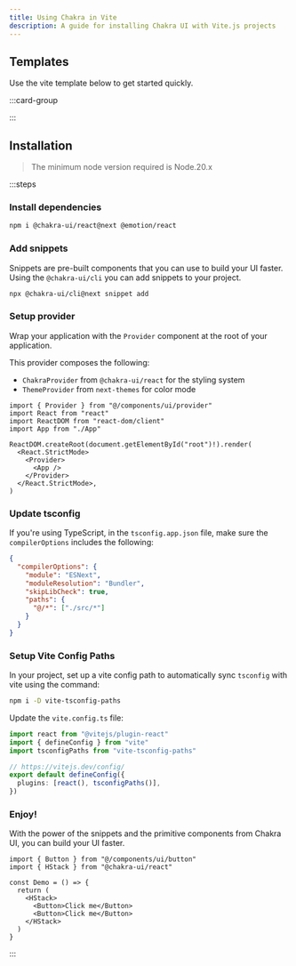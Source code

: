 ```yaml
---
title: Using Chakra in Vite
description: A guide for installing Chakra UI with Vite.js projects
---
```


## Templates

Use the vite template below to get started quickly.

:::card-group

<ResourceCard
  type="github"
  title="Vite template"
  url="https://github.com/chakra-ui/chakra-vite-template"
/>

:::

## Installation

> The minimum node version required is Node.20.x

:::steps

### Install dependencies

```bash
npm i @chakra-ui/react@next @emotion/react
```

### Add snippets

Snippets are pre-built components that you can use to build your UI faster.
Using the `@chakra-ui/cli` you can add snippets to your project.

```bash
npx @chakra-ui/cli@next snippet add
```

### Setup provider

Wrap your application with the `Provider` component at the root of your
application.

This provider composes the following:

- `ChakraProvider` from `@chakra-ui/react` for the styling system
- `ThemeProvider` from `next-themes` for color mode

```tsx title="src/main.tsx" {1,8,10}
import { Provider } from "@/components/ui/provider"
import React from "react"
import ReactDOM from "react-dom/client"
import App from "./App"

ReactDOM.createRoot(document.getElementById("root")!).render(
  <React.StrictMode>
    <Provider>
      <App />
    </Provider>
  </React.StrictMode>,
)
```

### Update tsconfig

If you're using TypeScript, in the `tsconfig.app.json` file, make sure the
`compilerOptions` includes the following:

```json title="tsconfig.json"
{
  "compilerOptions": {
    "module": "ESNext",
    "moduleResolution": "Bundler",
    "skipLibCheck": true,
    "paths": {
      "@/*": ["./src/*"]
    }
  }
}
```

### Setup Vite Config Paths

In your project, set up a vite config path to automatically sync `tsconfig` with
vite using the command:

```bash
npm i -D vite-tsconfig-paths
```

Update the `vite.config.ts` file:

```ts {3} /tsconfigPaths()/
import react from "@vitejs/plugin-react"
import { defineConfig } from "vite"
import tsconfigPaths from "vite-tsconfig-paths"

// https://vitejs.dev/config/
export default defineConfig({
  plugins: [react(), tsconfigPaths()],
})
```

### Enjoy!

With the power of the snippets and the primitive components from Chakra UI, you
can build your UI faster.

```tsx
import { Button } from "@/components/ui/button"
import { HStack } from "@chakra-ui/react"

const Demo = () => {
  return (
    <HStack>
      <Button>Click me</Button>
      <Button>Click me</Button>
    </HStack>
  )
}
```

:::
